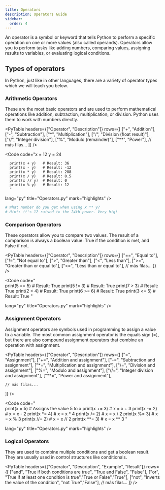 ```yaml
---
title: Operators
description: Operators Guide
sidebar:
  order: 4
---
```



An operator is a symbol or keyword that tells Python to perform a specific operation on one or more values (also called operands). Operators allow you to perform tasks like adding numbers, comparing values, assigning results to variables, or evaluating logical conditions.

## Types of operators

In Python, just like in other languages, there are a variety of operator types which we will teach you below.

### Arithmetic Operators

These are the most basic operators and are used to perform mathematical operations like addition, subtraction, multiplication, or division. Python uses them to work with numbers directly.

<PyTable 
  headers={["Operator", "Description"]}
  rows={[
    ["+", "Addition"],
    ["-", "Subtraction"],
    ["*", "Multiplication"],
    ["/", "Division (float result)"],
    ["//", "Integer division"],
    ["%", "Modulo (remainder)"],
    ["**", "Power"],
    // más filas...
  ]}
/>



<Code 
code="x = 12 
      y = 24
      
      print(x + y)   # Result: 36
      print(x - y)   # Result: -12
      print(x * y)   # Result: 288
      print(x / y)   # Result: 0.5
      print(x // y)  # Result: 0
      print(x % y)   # Result: 12
      "
       
lang="py" 
title="Operators.py" 
mark="highlights" />

<Aside type="tip" title="Challenge">

```python
# What number do you get when using x ** y?
# Hint: it's 12 raised to the 24th power. Very big!
```
</Aside>

### Comparison Operators

These operators allow you to compare two values. The result of a comparison is always a boolean value: True if the condition is met, and False if not.

<PyTable 
  headers={["Operator", "Description"]}
  rows={[
    ["==", "Equal to"],
    ["!=", "Not equal to"],
    [">", "Greater than"],
    ["<", "Less than"],
    [">=", "Greater than or equal to"],
    ["<=", "Less than or equal to"],
    // más filas...
  ]}
/>

<Code 
code="      
      print(5 == 5)   # Result: True
      print(5 != 3)   # Result: True
      print(7 > 3)   # Result: True
      print(2 < 4)   # Result: True
      print(6 >= 6)  # Result: True
      print(3 <= 5)   # Result: True
      "
       
lang="py" 
title="Operators.py" 
mark="highlights" />

### Assignment Operators

Assignment operators are symbols used in programming to assign a value to a variable. The most common assignment operator is the equals sign (=), but there are also compound assignment operators that combine an operation with assignment.

<PyTable 
  headers={["Operator", "Description"]}
  rows={[
    ["=", "Assignment"],
    ["+=", "Addition and assignment"],
    ["-=", "Subtraction and assignment"],
    ["*=", "Multiplication and assignment"],
    ["/=", "Division and assignment"],
    ["%=", "Modulo and assignment"],
    ["//=", "Integer division and assignment"],
    ["**=", "Power and assignment"],
    
    // más filas...
  ]}
/>

<Code 
code="      
      print(x = 5)   # Assigns the value 5 to x
      print(x += 3)   # x = x + 3
      print(x -= 2)   # x = x - 2
      print(x *= 4)   # x = x * 4
      print(x /= 2)   # x = x / 2
      print(x %= 3)  # x = x % 3
      print(x //= 2)   # x = x // 2
      print(x **= 3)   # x = x ** 3
      "
       
lang="py" 
title="Operators.py" 
mark="highlights" />

### Logical Operators

They are used to combine multiple conditions and get a boolean result. They are usually used in control structures like conditionals.

<PyTable 
  headers={["Operator", "Description", "Example", "Result"]}
  rows={[
    ["and", "True if both conditions are true", "True and False", "False"],
    ["or", "True if at least one condition is true","True or False","True"],
    ["not", "Inverts the value of the condition", "not True","False"],
    // más filas...
  ]}
/>